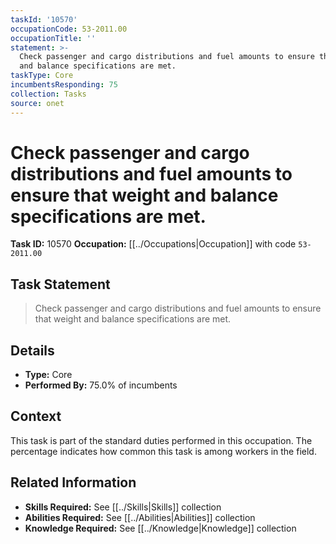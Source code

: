 ```yaml
---
taskId: '10570'
occupationCode: 53-2011.00
occupationTitle: ''
statement: >-
  Check passenger and cargo distributions and fuel amounts to ensure that weight
  and balance specifications are met.
taskType: Core
incumbentsResponding: 75
collection: Tasks
source: onet
---
```

# Check passenger and cargo distributions and fuel amounts to ensure that weight and balance specifications are met.

**Task ID:** 10570
**Occupation:** [[../Occupations|Occupation]] with code `53-2011.00`

## Task Statement

> Check passenger and cargo distributions and fuel amounts to ensure that weight and balance specifications are met.

## Details

- **Type:** Core
- **Performed By:** 75.0% of incumbents

## Context

This task is part of the standard duties performed in this occupation. The percentage indicates how common this task is among workers in the field.

## Related Information

- **Skills Required:** See [[../Skills|Skills]] collection
- **Abilities Required:** See [[../Abilities|Abilities]] collection
- **Knowledge Required:** See [[../Knowledge|Knowledge]] collection
